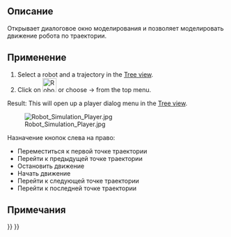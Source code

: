 <languages/>

{{Docnav/ru
|[[Robot_CreateRobot/ru|Create a robot]]
|[[Robot_Export/ru|Export a trajectory]]
|[[Robot_Workbench/ru|Робот]]
|IconL=Robot_CreateRobot.svg
|IconR=Robot_Export.svg
|IconC=Workbench_Robot.svg
}}

{{GuiCommand/ru
|Name=Моделирование траектории
|MenuLocation=Робот → Моделирование траектории
|Workbenches=[[Robot_Workbench/ru|Робот]]
}}

<span id="Description"></span>
==Описание==

Открывает диалоговое окно моделирования и позволяет моделировать движение робота по траектории.

<span id="Usage"></span>
==Применение==

# Select a robot and a trajectory in the [[Tree_view|Tree view]].
# Click on [[Image:Robot_Simulate.svg|32px]] or choose {{KEY|Robot}}  →  {{KEY|[[Image:Robot_Simulate.svg|32px]] Simulate a trajectory}} from the top menu.

Result: This will open up a player dialog menu in the [[Tree_view|Tree view]].

[[Image:Robot_Simulation_Player.jpg]]

Назначение кнопок слева на право:
*Переместиться к первой точке траектории
*Перейти к предыдущей точке траектории
*Остановить движение
*Начать движение
*Перейти к следующей точке траектории
*Перейти к последней точке траектории

<span id="Notes"></span>
==Примечания==


{{Docnav/ru
|[[Robot_CreateRobot/ru|Create a robot]]
|[[Robot_Export/ru|Export a trajectory]]
|[[Robot_Workbench/ru|Робот]]
|IconL=Robot_CreateRobot.svg
|IconR=Robot_Export.svg
|IconC=Workbench_Robot.svg
}}

{{Robot_Tools_navi{{#translation:}}}}
{{Userdocnavi{{#translation:}}}}
